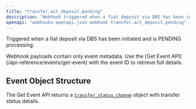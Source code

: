 ```yaml
---
title: "transfer.act_deposit.pending"
description: "Webhook triggered when a fiat deposit via DBS has been initiated and is pending"
openapi: "webhooks-openapi.json webhook transfer.act_deposit.pending"
---
```


Triggered when a fiat deposit via DBS has been initiated and is PENDING processing.

<Note>
Webhook payloads contain only event metadata. Use the [Get Event API](/api-reference/events/get-event) with the event ID to retrieve full details.
</Note>

## Event Object Structure

The Get Event API returns a [`transfer_status_change`](/api-reference/events/transfer-status-change-object) object with transfer status details.

